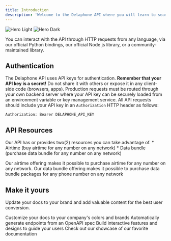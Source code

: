 ```yaml
---
title: Introduction
description: 'Welcome to the Delaphone API where you will learn to seamlessly integrate airtime and data bundle purchase into your application.'
---
```


<img
  className="block dark:hidden"
  src="/logo/delaphone-logo.png"
  alt="Hero Light"
/>
<img
  className="hidden dark:block"
  src="/logo/delaphone-logo.png"
  alt="Hero Dark"
/>

You can interact with the API through HTTP requests from any language, via our official Python bindings,
our official Node.js library, or a community-maintained library.

## Authentication
The Delaphone API uses API keys for authentication.
**Remember that your API key is a secret!** Do not share it with others or expose it in any client-side code (browsers, apps).
Production requests must be routed through your own backend server where your API key can be securely loaded from an environment variable
or key management service. All API requests should include your API key in an `Authorization` HTTP header as follows:
```text
Authorization: Bearer DELAPHONE_API_KEY
```

## API Resources
Our API has or provides two(2) resources you can take advantage of.
    * Airtime (buy airtime for any number on any network)
    * Data bundle (purchase data bundle for any number on any network)

<CardGroup cols={2}>
  <Card
    title="Airtime"
    icon="signal"
    href="https://mintlify.com/docs/quickstart"
  >
    Our airtime offering makes it possible to purchase airtime for any number on any network.
  </Card>
  <Card
    title="Data Bundle"
    icon="wifi"
    href="https://mintlify.com/docs/development"
  >
    Our data bundle offering makes it possible to purchase data bundle packages for any phone number on any network
  </Card>
</CardGroup>

## Make it yours

Update your docs to your brand and add valuable content for the best user conversion.

<CardGroup cols={2}>
  <Card
    title="Customize Style"
    icon="palette"
    href="https://mintlify.com/docs/settings/global"
  >
    Customize your docs to your company's colors and brands
  </Card>
  <Card
    title="Reference APIs"
    icon="code"
    href="https://mintlify.com/docs/api-playground/openapi"
  >
    Automatically generate endpoints from an OpenAPI spec
  </Card>
  <Card
    title="Add Components"
    icon="screwdriver-wrench"
    href="https://mintlify.com/docs/components/accordion"
  >
    Build interactive features and designs to guide your users
  </Card>
  <Card
    title="Get Inspiration"
    icon="stars"
    href="https://mintlify.com/showcase"
  >
    Check out our showcase of our favorite documentation
  </Card>
</CardGroup>
